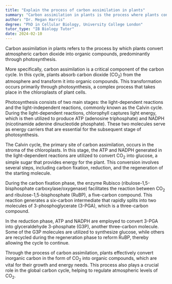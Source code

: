 ```yaml
---
title: "Explain the process of carbon assimilation in plants"
summary: "Carbon assimilation in plants is the process where plants convert atmospheric carbon dioxide into organic compounds, primarily through photosynthesis."
author: "Dr. Megan Harris"
degree: "PhD in Cellular Biology, University College London"
tutor_type: "IB Biology Tutor"
date: 2024-02-10
---
```


Carbon assimilation in plants refers to the process by which plants convert atmospheric carbon dioxide into organic compounds, predominantly through photosynthesis.

More specifically, carbon assimilation is a critical component of the carbon cycle. In this cycle, plants absorb carbon dioxide ($\text{CO}_2$) from the atmosphere and transform it into organic compounds. This transformation occurs primarily through photosynthesis, a complex process that takes place in the chloroplasts of plant cells.

Photosynthesis consists of two main stages: the light-dependent reactions and the light-independent reactions, commonly known as the Calvin cycle. During the light-dependent reactions, chlorophyll captures light energy, which is then utilized to produce ATP (adenosine triphosphate) and NADPH (nicotinamide adenine dinucleotide phosphate). These two molecules serve as energy carriers that are essential for the subsequent stage of photosynthesis.

The Calvin cycle, the primary site of carbon assimilation, occurs in the stroma of the chloroplasts. In this stage, the ATP and NADPH generated in the light-dependent reactions are utilized to convert $\text{CO}_2$ into glucose, a simple sugar that provides energy for the plant. This conversion involves several steps, including carbon fixation, reduction, and the regeneration of the starting molecule.

During the carbon fixation phase, the enzyme Rubisco (ribulose-1,5-bisphosphate carboxylase/oxygenase) facilitates the reaction between $\text{CO}_2$ and ribulose-1,5-bisphosphate (RuBP), a five-carbon compound. This reaction generates a six-carbon intermediate that rapidly splits into two molecules of 3-phosphoglycerate (3-PGA), which is a three-carbon compound.

In the reduction phase, ATP and NADPH are employed to convert 3-PGA into glyceraldehyde 3-phosphate (G3P), another three-carbon molecule. Some of the G3P molecules are utilized to synthesize glucose, while others are recycled during the regeneration phase to reform RuBP, thereby allowing the cycle to continue.

Through the process of carbon assimilation, plants effectively convert inorganic carbon in the form of $\text{CO}_2$ into organic compounds, which are vital for their growth and energy needs. This process also plays a crucial role in the global carbon cycle, helping to regulate atmospheric levels of $\text{CO}_2$.
    